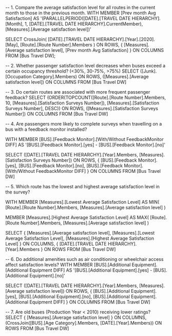 -- 1. Compare the average satisfaction level for all routes in the current month to those in the previous month.
WITH 
MEMBER [Prev month Avg Satisfaction] AS 
    '(PARALLELPERIOD([DATE].[TRAVEL DATE HIERARCHY].[Month], 1, [DATE].[TRAVEL DATE HIERARCHY].CurrentMember),
	[Measures].[Average satisfaction level])'

SELECT 
CrossJoin(
    [DATE].[TRAVEL DATE HIERARCHY].[Year].[2020].[May],
    [Route].[Route Number].Members
) ON ROWS,
{
    [Measures].[Average satisfaction level], 
    [Prev month Avg Satisfaction]
} ON COLUMNS
FROM [Bus Travel DW];



-- 2. Whether passenger satisfaction level decreases when buses exceed a certain occupancy threshold? (<30%, 30-75%, >75%) 
SELECT 
([Junk].[Occupation Category].Members) ON ROWS,
([Measures].[Average satisfaction level]) ON COLUMNS
FROM [Bus Travel DW]



-- 3. Do certain routes are associated with more frequent passenger feedback?
SELECT 
(ORDER(TOPCOUNT([Route].[Route Number].Members, 10, [Measures].[Satisfaction Surveys Number]),
[Measures].[Satisfaction Surveys Number], DESC)) ON ROWS,
([Measures].[Satisfaction Surveys Number]) ON COLUMNS
FROM [Bus Travel DW]


-- 4. Are passengers more likely to complete surveys when travelling on a bus with a feedback monitor installed? 

WITH 
MEMBER [BUS].[Feedback Monitor].[With/Without FeedbackMonitor DIFF] AS
'[BUS].[Feedback Monitor].[yes] - [BUS].[Feedback Monitor].[no]'

SELECT 
([DATE].[TRAVEL DATE HIERARCHY].[Year].Members, [Measures].[Satisfaction Surveys Number]) ON ROWS,
{
    [BUS].[Feedback Monitor].[yes],
    [BUS].[Feedback Monitor].[no],
    [BUS].[Feedback Monitor].[With/Without FeedbackMonitor DIFF]
} ON COLUMNS
FROM [Bus Travel DW]



-- 5. Which route has the lowest and highest average satisfaction level in the survey? 

WITH 
MEMBER [Measures].[Lowest Average Satisfaction Level] AS 
    MIN(
        [Route].[Route Number].Members,
        [Measures].[Average satisfaction level]
    )

MEMBER [Measures].[Highest Average Satisfaction Level] AS 
    MAX(
        [Route].[Route Number].Members,
        [Measures].[Average satisfaction level]
    )

SELECT 
{
    [Measures].[Average satisfaction level],
    [Measures].[Lowest Average Satisfaction Level],
    [Measures].[Highest Average Satisfaction Level]
} ON COLUMNS,
{
    [DATE].[TRAVEL DATE HIERARCHY].[Year].Members
} ON ROWS
FROM [Bus Travel DW]


-- 6. Do additional amenities such as air conditioning or wheelchair access affect satisfaction levels? 
WITH 
MEMBER [BUS].[Additional Equipment].[Additional Equipment DIFF] AS
'[BUS].[Additional Equipment].[yes] - [BUS].[Additional Equipment].[no]'

SELECT 
([DATE].[TRAVEL DATE HIERARCHY].[Year].Members, [Measures].[Average satisfaction level]) ON ROWS,
{
    [BUS].[Additional Equipment].[yes],
    [BUS].[Additional Equipment].[no],
    [BUS].[Additional Equipment].[Additional Equipment DIFF]
} ON COLUMNS
FROM [Bus Travel DW]


-- 7. Are old buses (Production Year < 2010) receiving lower ratings? 
SELECT 
{
    [Measures].[Average satisfaction level]
} ON COLUMNS,
(CrossJoin([BUS].[Age Category].Members, [DATE].[Year].Members)) ON ROWS
FROM [Bus Travel DW]
